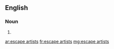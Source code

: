 ==English==

===Noun===
{{head|en|plural}}

# {{plural of|escape artist|lang=en}}

[[ar:escape artists]]
[[fr:escape artists]]
[[mg:escape artists]]